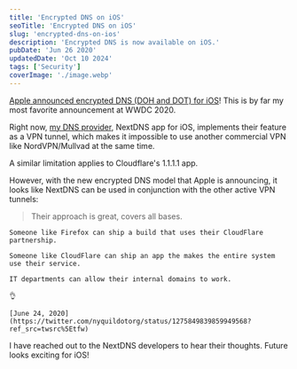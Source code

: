 ```yaml
---
title: 'Encrypted DNS on iOS'
seoTitle: 'Encrypted DNS on iOS'
slug: 'encrypted-dns-on-ios'
description: 'Encrypted DNS is now available on iOS.'
pubDate: 'Jun 26 2020'
updatedDate: 'Oct 10 2024'
tags: ['Security']
coverImage: './image.webp'
---
```


[Apple announced encrypted DNS (DOH and DOT) for iOS](https://developer.apple.com/videos/play/wwdc2020/10047/)! This is by far my most favorite announcement at WWDC 2020.

Right now, [my DNS provider](https://www.arun.blog/post/my-dns-setup/), NextDNS app for iOS, implements their feature as a VPN tunnel, which makes it impossible to use another commercial VPN like NordVPN/Mullvad at the same time.

A similar limitation applies to Cloudflare's 1.1.1.1 app.

However, with the new encrypted DNS model that Apple is announcing, it looks like NextDNS can be used in conjunction with the other active VPN tunnels:

> Their approach is great, covers all bases.

    Someone like Firefox can ship a build that uses their CloudFlare partnership.

    Someone like CloudFlare can ship an app the makes the entire system use their service.

    IT departments can allow their internal domains to work.

    👌

    [June 24, 2020](https://twitter.com/nyquildotorg/status/1275849839859949568?ref_src=twsrc%5Etfw)

I have reached out to the NextDNS developers to hear their thoughts. Future looks exciting for iOS!
